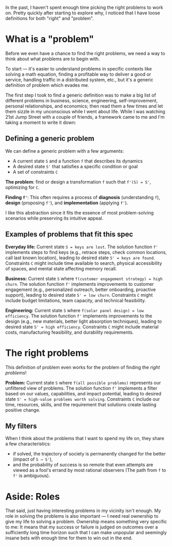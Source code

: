 

<BlogHeader metadata={metadata} />

In the past, I haven't spent enough time picking the right problems to work on. Pretty quickly after starting to explore why, I noticed that I have loose definitions for both "right" and "problem".

# What is a "problem"

Before we even have a chance to find the right problems, we need a way to think about what problems are to begin with.

To start — it's easier to understand problems in specific contexts like solving a math equation, finding a profitable way to deliver a good or service, handling traffic in a distributed system, etc., but it's a generic definition of problem which evades me.

The first step I took to find a generic definition was to make a big list of different problems in business, science, engineering, self-improvement, personal relationships, and economics; then read them a few times and let them sizzle in my unconscious while I went about life. While I was watching 21st Jump Street with a couple of friends, a framework came to me and I'm taking a moment to write it down:

## Defining a generic problem

We can define a generic problem with a few arguments:

- A current state `S` and a function `f` that describes its dynamics
- A desired state `S'` that satisfies a specific condition or goal
- A set of constraints `C`

**The problem**: find or design a transformation `f` such that `f'(S) = S'`, optimizing for `C`.

**Finding `f'`**: This often requires a process of **diagnosis** (understanding `f`), **design** (proposing `f'`), and **implementation** (applying `f'`).

I like this abstraction since it fits the essence of most problem-solving scenarios while preserving its intuitive appeal.

## Examples of problems that fit this spec

**Everyday life:** Current state `S = keys are lost`. The solution function `f'` implements steps to find keys (e.g., retrace steps, check common locations, call last known location), leading to desired state `S' = keys are found`. Constraints `C` might include time available to search, physical accessibility of spaces, and mental state affecting memory recall.

**Business:** Current state `S` where `f(customer engagement strategy) = high churn`. The solution function `f'` implements improvements to customer engagement (e.g., personalized outreach, better onboarding, proactive support), leading to desired state `S' = low churn`. Constraints `C` might include budget limitations, team capacity, and technical feasibility.

**Engineering:** Current state `S` where `f(solar panel design) = low efficiency`. The solution function `f'` implements improvements to the design (e.g., new materials, better light absorption techniques), leading to desired state `S' = high efficiency`. Constraints `C` might include material costs, manufacturing feasibility, and durability requirements.

# The right problems

This definition of problem even works for the problem of finding the _right problems_!

**Problem:** Current state `S` where `f(all possible problems)` represents our unfiltered view of problems. The solution function `f'` implements a filter based on our values, capabilities, and impact potential, leading to desired state `S' = high-value problems worth solving`. Constraints `C` include our time, resources, skills, and the requirement that solutions create lasting positive change.

## My filters

When I think about the problems that I want to spend my life on, they share a few characteristics:

- if solved, the trajectory of society is permanently changed for the better (impact of `S → S'`),
- and the probability of success is so remote that even attempts are viewed as a fool's errand by most rational observers (The path from `f` to `f'` is ambiguous).

# Aside: Roles

That said, just having interesting problems in my vicinity isn't enough. My role in solving the problems is also important — I need real ownership to give my life to solving a problem. Ownership means something very specific to me: It means that my success or failure is judged on outcomes over a sufficiently long time horizon such that I can make unpopular and seemingly insane bets with enough time for them to win out in the end.
